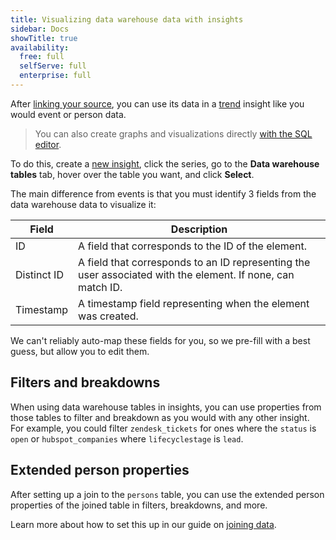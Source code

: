 ```yaml
---
title: Visualizing data warehouse data with insights
sidebar: Docs
showTitle: true
availability:
  free: full
  selfServe: full
  enterprise: full
---
```


After [linking your source](/docs/cdp/sources), you can use its data in a [trend](/docs/product-analytics/trends) insight like you would event or person data. 

> You can also create graphs and visualizations directly [with the SQL editor](/docs/data-warehouse/query#sql-visualizations).

To do this, create a [new insight](https://us.posthog.com/insights/new), click the series, go to the **Data warehouse tables** tab, hover over the table you want, and click **Select**.

<ProductScreenshot
  imageLight="https://res.cloudinary.com/dmukukwp6/image/upload/trend_light_9b29b1c254.png" 
  imageDark="https://res.cloudinary.com/dmukukwp6/image/upload/trend_dark_77178b53cb.png"
  alt="Selecting a data warehouse table in a trend" 
  classes="rounded"
/>

The main difference from events is that you must identify 3 fields from the data warehouse data to visualize it:

| Field | Description |
|-------|-------------|
| ID | A field that corresponds to the ID of the element. |
| Distinct ID | A field that corresponds to an ID representing the user associated with the element. If none, can match ID. |
| Timestamp | A timestamp field representing when the element was created. |
 
We can't reliably auto-map these fields for you, so we pre-fill with a best guess, but allow you to edit them.

## Filters and breakdowns

When using data warehouse tables in insights, you can use properties from those tables to filter and breakdown as you would with any other insight. For example, you could filter `zendesk_tickets` for ones where the `status` is `open` or `hubspot_companies` where `lifecyclestage` is `lead`.

<ProductScreenshot
  imageLight="https://res.cloudinary.com/dmukukwp6/image/upload/bd_light_989c851f4b.png" 
  imageDark="https://res.cloudinary.com/dmukukwp6/image/upload/bd_dark_ef8b5baf43.png"
  alt="Filtering and breaking down data warehouse data" 
  classes="rounded"
/>

## Extended person properties

After setting up a join to the `persons` table, you can use the extended person properties of the joined table in filters, breakdowns, and more.

<ProductScreenshot
  imageLight="https://res.cloudinary.com/dmukukwp6/image/upload/q_auto,f_auto/Clean_Shot_2025_08_26_at_13_30_29_2x_5c1e415836.png"
  imageDark="https://res.cloudinary.com/dmukukwp6/image/upload/q_auto,f_auto/Clean_Shot_2025_08_26_at_13_31_28_2x_d0afde2a1c.png"
  alt="Using extended person properties in an insight"
  classes="rounded"
/>

Learn more about how to set this up in our guide on [joining data](/docs/data-warehouse/join).